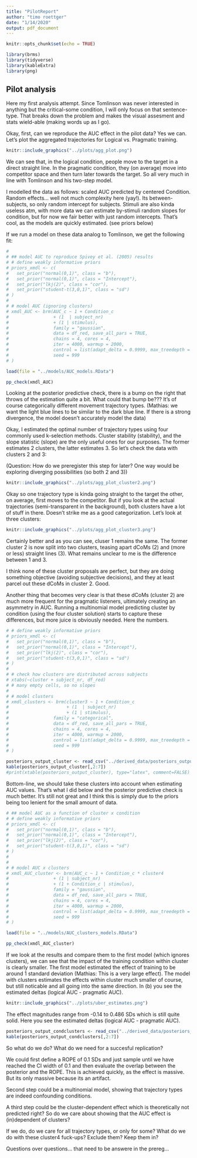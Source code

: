 ```yaml
---
title: "PilotReport"
author: "timo roettger"
date: "1/14/2020"
output: pdf_document
---
```


```r
knitr::opts_chunk$set(echo = TRUE)

library(brms)
library(tidyverse)
library(kableExtra)
library(png)

```

## Pilot analysis

Here my first analysis attempt. Since Tomlinson was never interested in anything but the critical-some condition, I will only focus on that sentence-type. That breaks down the problem and makes the visual assesment and stats wield-able (making words up as I go). 

Okay, first, can we reproduce the AUC effect in the pilot data? Yes we can. Let's plot the aggregated trajectories for Logical vs. Pragmatic training.

```r

knitr::include_graphics("../plots/agg_plot.png")


```

We can see that, in the logical condition, people move to the target in a direct straight line. In the pragmatic condition, they (on average) move into competitor space and then turn later towards the target. So all very much in line with Tomlinson and his two-step model.

I modelled the data as follows: scaled AUC predicted by centered Condition. Random effects... well not much complexity here (yay!). Its between-subjects, so only random intercept for subjects. Stimuli are also kinda useless atm, with more data we can estimate by-stimuli random slopes for condition, but for now we fair better with just random intercepts. That's cool, as the models are quickly estimated. (see priors below)

If we run a model on these data analog to Tomlinson, we get the following fit:

```r
# 
# ## model AUC to reproduce Spivey et al. (2005) results
# # define weakly informative priors
# priors_xmdl <- c(
#   set_prior("normal(0,1)", class = "b"),
#   set_prior("normal(0,1)", class = "Intercept"),
#   set_prior("lkj(2)", class = "cor"),
#   set_prior("student-t(3,0,1)", class = "sd")
# )
# 
# # model AUC (ignoring clusters)
# xmdl_AUC <- brm(AUC_c ~ 1 + Condition_c
#                 + (1  | subject_nr)
#                 + (1 | stimulus),
#                 family = "gaussian",
#                 data = df_red, save_all_pars = TRUE,
#                 chains = 4, cores = 4,
#                 iter = 4000, warmup = 2000,
#                 control = list(adapt_delta = 0.9999, max_treedepth = 12),
#                 seed = 999
# )

load(file = "../models/AUC_models.RData")

pp_check(xmdl_AUC)

```

Looking at the posterior predictive check, there is a bump on the right that throws of the estimation quite a bit. What could that bump be??? It's of course categorically different movement trajectory types. (Mathias: we want the light blue lines to be similar to the dark blue line. If there is a strong divergence, the model doesn't accurately model the data)

Okay, I estimated the optimal number of trajectory types using four commonly used k-selection methods. Cluster stability (stability), and the slope statistic (slope) are the only useful ones for our purposes. The former estimates 2 clusters, the latter estimates 3. So let's check the data with clusters 2 and 3:

(Question: How do we preregister this step for later? One way would be exploring diverging possibilities (so both 2 and 3))

```r

knitr::include_graphics("../plots/agg_plot_cluster2.png")

```

Okay so one trajectory type is kinda going straight to the target the other, on average, first moves to the competitor. But if you look at the actual trajectories (semi-transparent in the background), both clusters have a lot of stuff in there. Doesn't strike me as a good categorization. Let's look at three clusters:


```r

knitr::include_graphics("../plots/agg_plot_cluster3.png")

```

Certainly better and as you can see, cluser 1 remains the same. The former cluster 2 is now split into two clusters, teasing apart dCoMs (2) and (more or less) straight lines (3). What remains unclear to me is the difference between 1 and 3. 

I think none of these cluster proposals are perfect, but they are doing something objective (avoiding subjective decisions), and they at least parcel out these dCoMs in cluster 2. Good. 

Another thing that becomes very clear is that these dCoMs (cluster 2) are much more frequent for the pragmatic listeners, ultimately creating an asymmetry in AUC. Running a multinomial model predicting cluster by condition (using the four cluster solution) starts to capture these differences, but more juice is obviously needed. Here the numbers.

```r


# # define weakly informative priors
# priors_xmdl <- c(
#   set_prior("normal(0,1)", class = "b"),
#   set_prior("normal(0,1)", class = "Intercept"),
#   set_prior("lkj(2)", class = "cor"),
#   set_prior("student-t(3,0,1)", class = "sd")
# )
# 
# # check how clusters are distributed across subjects
# xtabs(~cluster + subject_nr, df_red)
# # many empty cells, so no slopes
# 
# # model clusters
# xmdl_clusters <- brm(cluster3 ~ 1 + Condition_c
#                      + (1  | subject_nr)
#                      + (1 | stimulus),
#                 family = "categorical",
#                 data = df_red, save_all_pars = TRUE,
#                 chains = 4, cores = 4,
#                 iter = 4000, warmup = 2000,
#                 control = list(adapt_delta = 0.9999, max_treedepth = 12),
#                 seed = 999
# )

posteriors_output_cluster <- read_csv("../derived_data/posteriors_output_cluster.csv")
kable(posteriors_output_cluster[,2:7])
#print(xtable(posteriors_output_cluster), type="latex", comment=FALSE)

```

Bottom-line, we should take these clusters into account when estimating AUC values. That's what I did below and the posterior predictive check is much better. It's still not great and I think this is simply due to the priors being too lenient for the small amount of data.

```r

# ## model AUC as a function of cluster x condition
# # define weakly informative priors
# priors_xmdl <- c(
#   set_prior("normal(0,1)", class = "b"),
#   set_prior("normal(0,1)", class = "Intercept"),
#   set_prior("lkj(2)", class = "cor"),
#   set_prior("student-t(3,0,1)", class = "sd")
# )
# 
# 
# # model AUC x clusters
# xmdl_AUC_cluster <- brm(AUC_c ~ 1 + Condition_c * cluster4
#                 + (1 | subject_nr)
#                 + (1 + Condition_c | stimulus),
#                 family = "gaussian",
#                 data = df_red, save_all_pars = TRUE,
#                 chains = 4, cores = 4,
#                 iter = 4000, warmup = 2000,
#                 control = list(adapt_delta = 0.9999, max_treedepth = 12),
#                 seed = 999
# )

load(file = "../models/AUC_clusters_models.RData")

pp_check(xmdl_AUC_cluster)

```

If we look at the results and compare them to the first model (which ignores clusters), we can see that the impact of the training condition within cluster is clearly smaller. The first model estimated the effect of training to be around 1 standard deviation (Mathias: This is a very large effect). The model with clusters estimates the effects within cluster much smaller of course, but still noticable and all going into the same direction. In (b) you see the estimated deltas (logical AUC - pragmatic AUC).


```r

knitr::include_graphics("../plots/uber_estimates.png")

```

The effect magnitudes range from -0.14 to 0.486 SDs which is still quite solid. Here you see the estimated deltas (logical AUC - pragmatic AUC).

```r

posteriors_output_condclusters <- read_csv("../derived_data/posteriors_output_condclusters.csv")
kable(posteriors_output_condclusters[,2:7])

```

So what do we do? What do we need for a succesful replication? 

We could first define a ROPE of 0.1 SDs and just sample until we have reached the CI width of 0.1 and then evaluate the overlap between the posterior and the ROPE. This is achieved quickly, as the effect is massive. But its only massive because its an artifact. 

Second step could be a multinomial model, showing that trajectory types are indeed confounding conditions. 

A third step could be the cluster-dependent effect which is theoretically not predicted right? So do we care about showing that the AUC effect is (in)dependent of clusters?

If we do, do we care for all trajectory types, or only for some? What do we do with these cluster4 fuck-ups? Exclude them? Keep them in?

Questions over questions... that need to be answere in the prereg...
